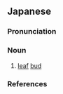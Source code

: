 ==Japanese==
{{wikipedia|lang=ja}}
{{ja-kanjitab|よう|が|yomi=o}}

===Pronunciation===
{{ja-pron|yomi=o|ようが|acc=0|acc_ref=DJR,NHK|acc2=1|acc2_ref=DJR,NHK}}

===Noun===
{{ja-noun|ようが|hhira=えふが}}

# [[leaf]] [[bud]]

===References===
<references/>